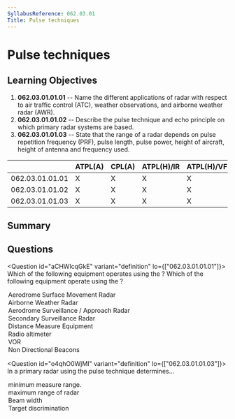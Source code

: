 ```yaml
---
SyllabusReference: 062.03.01
Title: Pulse techniques
---
```


# Pulse techniques

## Learning Objectives

1. **062.03.01.01.01** -- Name the different applications of radar with respect
   to air traffic control (ATC), weather observations, and airborne weather
   radar (AWR).
2. **062.03.01.01.02** -- Describe the pulse technique and echo principle on
   which primary radar systems are based.
3. **062.03.01.01.03** -- State that the range of a radar depends on pulse
   repetition frequency (PRF), pulse length, pulse power, height of aircraft,
   height of antenna and frequency used.

|                 | ATPL(A) | CPL(A) | ATPL(H)/IR | ATPL(H)/VFR | CPL(H) | IR  | CBIR(A) |
| --------------- | ------- | ------ | ---------- | ----------- | ------ | --- | ------- |
| 062.03.01.01.01 | X       | X      | X          | X           | X      | X   | X       |
| 062.03.01.01.02 | X       | X      | X          | X           | X      | X   |         |
| 062.03.01.01.03 | X       | X      | X          | X           | X      | X   |         |

## Summary

## Questions

<Question id="aCHWlcqGkE" variant="definition" lo={["062.03.01.01.01"]}>
  <Text variant="oneCorrect">
    Which of the following equipment operates using the <Subject />?
  </Text>
  <Text variant="multipleCorrect" select={4}>
    Which of the following equipment operate using the <Subject />?
  </Text>
  <Option
    id="aCHWlcqGkE-1"
    subject={["Pulse Technique", "Echo Principle"]}
    why="RADAR ==> Pulse Technique. Use the echo principle to detect reflections off aircraft surfaces."
  >
    Aerodrome Surface Movement Radar
  </Option>
  <Option
    id="aCHWlcqGkE-2"
    subject={["Pulse Technique", "Echo Principle"]}
    why="RADAR ==> Pulse Technique. Uses the echo principle to detect water / ice droplets"
  >
    Airborne Weather Radar
  </Option>
  <Option
    id="aCHWlcqGkE-3"
    subject={["Pulse Technique", "Echo Principle"]}
    why="RADAR ==> Pulse Technique. Use the echo principle to detect reflections off aircraft surfaces."
  >
    Aerodrome Surveillance / Approach Radar
  </Option>
  <Option
    id="aCHWlcqGkE-4"
    subject={["Pulse Technique", "Interrogator / transponder principle"]}
    why="RADAR ==> Pulse Technique. SSR uses pulses to transmit information between the ground station and the aircraft"
  >
    Secondary Surveillance Radar
  </Option>
  <Option
    id="aCHWlcqGkE-5"
    subject={["Pulse Technique", "Interrogator / transponder principle"]}
    why="DME still uses radar, although not in its name. So it's also using the Pulse Technique. It's also using the interrogator transponder principle to obtain distance between the aircraft and the ground station."
  >
    Distance Measure Equipment
  </Option>
  <Option
    id="aCHWlcqGkE-6"
    why="Radio Altimeters use the Continuos Wave technique."
  >
    Radio altimeter
  </Option>
  <Option
    id="aCHWlcqGkE-7"
    why="A VOR ground station uses a specialized antenna system to transmit both an amplitude modulated and a frequency modulated signal."
  >
    VOR
  </Option>
  <Option id="aCHWlcqGkE-8" why="">
    Non Directional Beacons
  </Option>
</Question>

<Question id="o4qhO0WjMI" variant="definition" lo={["062.03.01.01.03"]}>
  <Text variant="oneCorrect">
    In a primary radar using the pulse technique <Subject /> determines...
  </Text>
  <Option
    id="o4qhO0WjMI-1"
    subject={["pulse length"]}
    why='The pulse technique works by sending a series of pulses and then "listening" to the their echoes. While emitting a pulse the receiver is not activate to avoid picking up the emission. As such, the longer the pulse length, the longer the time the receiver needs to be turned off, and the longer the minimum range of the radar.'
  >
    minimum measure range.
  </Option>
  <Option
    id="o4qhO0WjMI-2"
    subject={["pulse recurrence frequency", "PRF"]}
    why=""
  >
    maximum range of radar
  </Option>
  <Option id="o4qhO0WjMI-3" why="">
    Beam width
  </Option>
  <Option id="o4qhO0WjMI-4" why="">
    Target discrimination
  </Option>
</Question>
